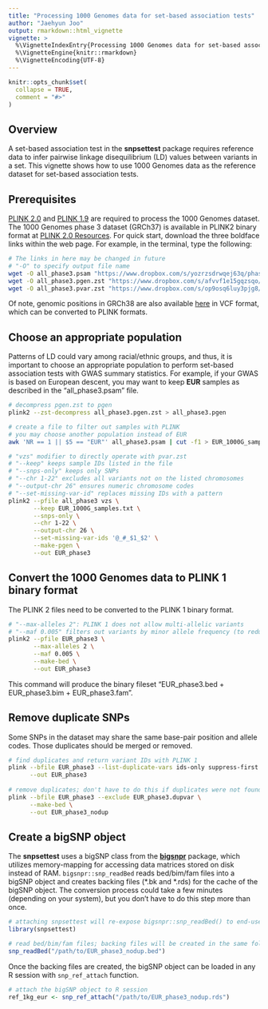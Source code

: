 ```yaml
---
title: "Processing 1000 Genomes data for set-based association tests"
author: "Jaehyun Joo"
output: rmarkdown::html_vignette
vignette: >
  %\VignetteIndexEntry{Processing 1000 Genomes data for set-based association tests}
  %\VignetteEngine{knitr::rmarkdown}
  %\VignetteEncoding{UTF-8}
---
```


```r
knitr::opts_chunk$set(
  collapse = TRUE,
  comment = "#>"
)
```

## Overview

A set-based association test in the **snpsettest** package requires reference
data to infer pairwise linkage disequilibrium (LD) values between variants in a
set. This vignette shows how to use 1000 Genomes data as the reference dataset
for set-based association tests.

## Prerequisites

[PLINK 2.0](https://www.cog-genomics.org/plink/2.0/) and [PLINK
1.9](https://www.cog-genomics.org/plink/1.9/) are required to process the 1000
Genomes dataset. The 1000 Genomes phase 3 dataset (GRCh37) is available in
PLINK2 binary format at [PLINK 2.0
Resources](https://www.cog-genomics.org/plink/2.0/resources#1kg_phase3). For
quick start, download the three boldface links within the web page. For example,
in the terminal, type the following:

```bash
# The links in here may be changed in future
# "-O" to specify output file name
wget -O all_phase3.psam "https://www.dropbox.com/s/yozrzsdrwqej63q/phase3_corrected.psam?dl=1"
wget -O all_phase3.pgen.zst "https://www.dropbox.com/s/afvvf1e15gqzsqo/all_phase3.pgen.zst?dl=1"
wget -O all_phase3.pvar.zst "https://www.dropbox.com/s/op9osq6luy3pjg8/all_phase3.pvar.zst?dl=1"
```

Of note, genomic positions in GRCh38 are also available
[here](http://ftp.1000genomes.ebi.ac.uk/vol1/ftp/release/20130502/supporting/GRCh38_positions/)
in VCF format, which can be converted to PLINK formats.

## Choose an appropriate population

Patterns of LD could vary among racial/ethnic groups, and thus, it is important
to choose an appropriate population to perform set-based association tests with
GWAS summary statistics. For example, if your GWAS is based on European descent,
you may want to keep **EUR** samples as described in the "all_phase3.psam" file.

```bash
# decompress pgen.zst to pgen
plink2 --zst-decompress all_phase3.pgen.zst > all_phase3.pgen

# create a file to filter out samples with PLINK
# you may choose another population instead of EUR
awk 'NR == 1 || $5 == "EUR"' all_phase3.psam | cut -f1 > EUR_1000G_samples.txt

# "vzs" modifier to directly operate with pvar.zst
# "--keep" keeps sample IDs listed in the file
# "--snps-only" keeps only SNPs
# "--chr 1-22" excludes all variants not on the listed chromosomes
# "--output-chr 26" ensures numeric chromosome codes
# "--set-missing-var-id" replaces missing IDs with a pattern
plink2 --pfile all_phase3 vzs \
       --keep EUR_1000G_samples.txt \
       --snps-only \
       --chr 1-22 \
       --output-chr 26 \
       --set-missing-var-ids '@_#_$1_$2' \
       --make-pgen \
       --out EUR_phase3
```

## Convert the 1000 Genomes data to PLINK 1 binary format

The PLINK 2 files need to be converted to the PLINK 1 binary format.

```bash
# "--max-alleles 2": PLINK 1 does not allow multi-allelic variants
# "--maf 0.005" filters out variants by minor allele frequency (to reduce size)
plink2 --pfile EUR_phase3 \
       --max-alleles 2 \
       --maf 0.005 \
       --make-bed \
       --out EUR_phase3
```

This command will produce the binary fileset "EUR\_phase3.bed +
EUR\_phase3.bim + EUR\_phase3.fam".

## Remove duplicate SNPs

Some SNPs in the dataset may share the same base-pair position and allele codes.
Those duplicates should be merged or removed.

```bash
# find duplicates and return variant IDs with PLINK 1
plink --bfile EUR_phase3 --list-duplicate-vars ids-only suppress-first \
      --out EUR_phase3
      
# remove duplicates; don't have to do this if duplicates were not found.
plink --bfile EUR_phase3 --exclude EUR_phase3.dupvar \
      --make-bed \
      --out EUR_phase3_nodup
```

## Create a bigSNP object

The **snpsettest** uses a bigSNP class from the
[**bigsnpr**](https://privefl.github.io/bigsnpr/) package, which utilizes
memory-mapping for accessing data matrices stored on disk instead of RAM.
`bigsnpr::snp_readBed` reads bed/bim/fam files into a bigSNP object and
creates backing files (\*.bk and \*.rds) for the cache of the bigSNP object.
The conversion process could take a few minutes (depending on your system),
but you don't have to do this step more than once.

```r
# attaching snpsettest will re-expose bigsnpr::snp_readBed() to end-users
library(snpsettest)

# read bed/bim/fam files; backing files will be created in the same folder
snp_readBed("/path/to/EUR_phase3_nodup.bed")
```

Once the backing files are created, the bigSNP object can be loaded in any R
session with `snp_ref_attach` function.

```r
# attach the bigSNP object to R session
ref_1kg_eur <- snp_ref_attach("/path/to/EUR_phase3_nodup.rds")
```

